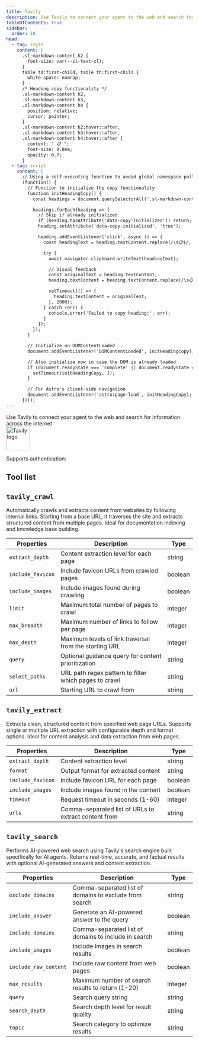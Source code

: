 ```yaml
---
title: Tavily
description: Use Tavily to connect your agent to the web and search for information across the internet
tableOfContents: true
sidebar:
  order: 18
head:
  - tag: style
    content: |
      .sl-markdown-content h2 {
        font-size: var(--sl-text-xl);
      }
      table td:first-child, table th:first-child {
        white-space: nowrap;
      }
      /* Heading copy functionality */
      .sl-markdown-content h2,
      .sl-markdown-content h3,
      .sl-markdown-content h4 {
        position: relative;
        cursor: pointer;
      }
      .sl-markdown-content h2:hover::after,
      .sl-markdown-content h3:hover::after,
      .sl-markdown-content h4:hover::after {
        content: " 📋 ";
        font-size: 0.8em;
        opacity: 0.7;
      }
  - tag: script
    content: |
      // Using a self-executing function to avoid global namespace pollution
      (function() {
        // Function to initialize the copy functionality
        function initHeadingCopy() {
          const headings = document.querySelectorAll('.sl-markdown-content h2, .sl-markdown-content h3, .sl-markdown-content h4');

          headings.forEach(heading => {
            // Skip if already initialized
            if (heading.hasAttribute('data-copy-initialized')) return;
            heading.setAttribute('data-copy-initialized', 'true');

            heading.addEventListener('click', async () => {
              const headingText = heading.textContent.replace(/\s📋$/, '').trim();

              try {
                await navigator.clipboard.writeText(headingText);

                // Visual feedback
                const originalText = heading.textContent;
                heading.textContent = heading.textContent.replace(/\s📋$/, '') + ' ✓';

                setTimeout(() => {
                  heading.textContent = originalText;
                }, 2000);
              } catch (err) {
                console.error('Failed to copy heading:', err);
              }
            });
          });
        }

        // Initialize on DOMContentLoaded
        document.addEventListener('DOMContentLoaded', initHeadingCopy);

        // Also initialize now in case the DOM is already loaded
        if (document.readyState === 'complete' || document.readyState === 'interactive') {
          setTimeout(initHeadingCopy, 1);
        }

        // For Astro's client-side navigation
        document.addEventListener('astro:page-load', initHeadingCopy);
      })();
---
```



<div class="grid grid-cols-5 gap-4 items-center">
 <div class="col-span-4">
  Use Tavily to connect your agent to the web and search for information across the internet
 </div>
 <div class="flex justify-center">
  <img src="https://cdn.scalekit.cloud/sk-connect/assets/provider-icons/tavily.png" width="64" height="64" alt="Tavily logo" />
 </div>
</div>

Supports authentication: <Badge text="Basic Auth" />


## Tool list

## `tavily_crawl`

Automatically crawls and extracts content from websites by following internal links. Starting from a base URL, it traverses the site and extracts structured content from multiple pages. Ideal for documentation indexing and knowledge base building.

| Properties | Description | Type |
| --- | --- | --- |
| `extract_depth` | Content extraction level for each page | string | null |
| `include_favicon` | Include favicon URLs from crawled pages | boolean | null |
| `include_images` | Include images found during crawling | boolean | null |
| `limit` | Maximum total number of pages to crawl | integer | null |
| `max_breadth` | Maximum number of links to follow per page | integer | null |
| `max_depth` | Maximum levels of link traversal from the starting URL | integer | null |
| `query` | Optional guidance query for content prioritization | string | null |
| `select_paths` | URL path regex pattern to filter which pages to crawl | string | null |
| `url` | Starting URL to crawl from | string |

## `tavily_extract`

Extracts clean, structured content from specified web page URLs. Supports single or multiple URL extraction with configurable depth and format options. Ideal for content analysis and data extraction from web pages.

| Properties | Description | Type |
| --- | --- | --- |
| `extract_depth` | Content extraction level | string | null |
| `format` | Output format for extracted content | string | null |
| `include_favicon` | Include favicon URL for each page | boolean | null |
| `include_images` | Include images found in the content | boolean | null |
| `timeout` | Request timeout in seconds (1-60) | integer | null |
| `urls` | Comma-separated list of URLs to extract content from | string |

## `tavily_search`

Performs AI-powered web search using Tavily's search engine built specifically for AI agents. Returns real-time, accurate, and factual results with optional AI-generated answers and content extraction.

| Properties | Description | Type |
| --- | --- | --- |
| `exclude_domains` | Comma-separated list of domains to exclude from search | string | null |
| `include_answer` | Generate an AI-powered answer to the query | boolean | null |
| `include_domains` | Comma-separated list of domains to include in search | string | null |
| `include_images` | Include images in search results | boolean | null |
| `include_raw_content` | Include raw content from web pages | boolean | null |
| `max_results` | Maximum number of search results to return (1-20) | integer | null |
| `query` | Search query string | string |
| `search_depth` | Search depth level for result quality | string | null |
| `topic` | Search category to optimize results | string | null |
